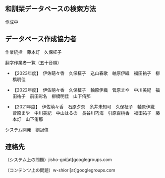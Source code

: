 


## 和訓栞データベースの検索方法

作成中

<div className="divider" />

<CcLicense />

<div className="divider" />

## データベース作成協力者

作業統括　藤本灯　久保柾子

翻字作業者一覧（五十音順）

* 【2023年度】　伊佐萌々香　久保柾子　込山春歌　軸原伊織　福田祐子　柳橋明佳

* 【2022年度】　伊佐萌々香　久保柾子　軸原伊織　菅原まや　中川美紀　福田祐子　前田彩名　柳橋明佳　山下侑那

* 【2021年度】　伊佐萌々香　石原夕奈　糸井未知可　久保柾子　軸原伊織　菅原まや　中川美紀　中山はるの　長谷川巧海　引原百桃香　福田祐子　藤本灯　山下侑那

システム開発　劉冠偉

<div className="divider" />
<GeneralManual />
<div className="divider" />

## 連絡先

（システム上の問題）jisho-goi[at]googlegroups.com

（コンテンツ上の問題）w-shiori[at]googlegroups.com

